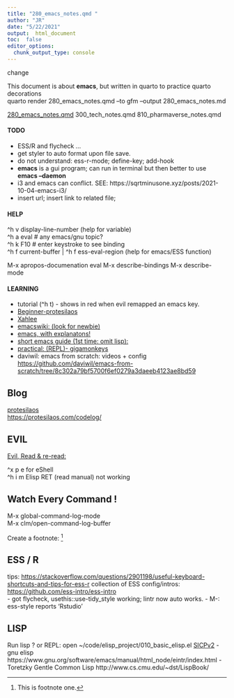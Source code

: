 ```yaml
---
title: "280_emacs_notes.qmd "
author: "JR"
date: "5/22/2021"
output:  html_document
toc:  false
editor_options: 
  chunk_output_type: console
---
```

::: {.small}

change

::: callout-note
This document is about **emacs**, but written in quarto to practice quarto decorations \
quarto render 280_emacs_notes.qmd --to gfm --output 280_emacs_notes.md
:::

[280_emacs_notes.qmd](280_emacs_notes.qmd)
300_tech_notes.qmd
810_pharmaverse_notes.qmd

#### TODO
- ESS/R and flycheck ...
- get styler to auto format upon file save.
- do not understand: ess-r-mode; define-key; add-hook 
- **emacs** is a gui program;  can run in terminal but then better to use **emacs --daemon**
- i3 and emacs can conflict.    SEE: https://sqrtminusone.xyz/posts/2021-10-04-emacs-i3/ 
- insert url;  insert link to related file;   

#### HELP
^h v  display-line-number (help for variable) \
^h a  eval   # any emacs/gnu topic? \
^h k  F10     # enter keystroke to see binding \
^h f current-buffer | ^h f ess-eval-region (help for emacs/ESS function)

M-x apropos-documenation eval
M-x describe-bindings
M-x describe-mode

#### LEARNING
- tutorial (^h t) - shows in red when evil remapped an emacs key.
- [Beginner-protesilaos](https://protesilaos.com/codelog/2024-11-28-basic-emacs-configuration/)
- [Xahlee](http://xahlee.info/emacs/how_to_read.html)
- [emacswiki: (look for newbie)](https://www.emacswiki.org/)
- [emacs, with explanatons!](https://www2.lib.uchicago.edu/keith/tcl-course/emacs-tutorial.html)
- [short emacs guide (1st time: omit lisp):](https://github.com/chrisdone-archive/elisp-guide?tab=readme-ov-file#programming-in-emacs-lisp)
- [practical: (REPL)- gigamonkeys](https://gigamonkeys.com/book/)
- daviwil:  emacs from scratch: videos + config
<https://github.com/daviwil/emacs-from-scratch/tree/8c302a79bf5700f6ef0279a3daeeb4123ae8bd59>

## Blog
[protesilaos](https://protesilaos.com/) \
<https://protesilaos.com/codelog/>

## EVIL
[Evil, Read & re-read:](https://github.com/noctuid/evil-guide)

^x p e  for eShell \
^h i m Elisp RET (read manual) not working \

## Watch Every Command ! 
M-x global-command-log-mode \
M-x clm/open-command-log-buffer \

Create a footnote: [^1]

[^1]: This is footnote one.


## ESS / R
tips:  <https://stackoverflow.com/questions/2901198/useful-keyboard-shortcuts-and-tips-for-ess-r>
collection of ESS config/intros: <https://github.com/ess-intro/ess-intro> \
- got flycheck,  usethis::use-tidy_style working; lintr now auto works.
- M-: ess-style reports 'Rstudio'

\newpage
\pagebreak

## LISP
Run lisp ?  or REPL:   open  ~/code/elisp_project/010_basic_elisp.el
[SICPv2](https://mitp-content-server.mit.edu/books/content/sectbyfn/books_pres_0/6515/sicp.zip/full-text/book/book-Z-H-1.html)
- gnu elisp https://www.gnu.org/software/emacs/manual/html_node/eintr/index.html 
- Toretzky Gentle Common Lisp http://www.cs.cmu.edu/~dst/LispBook/

:::
